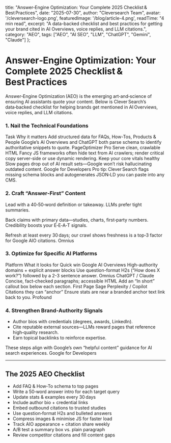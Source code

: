 
  title: "Answer‑Engine Optimization: Your Complete 2025 Checklist & Best Practices",
  date: "2025-07-30",
  author: "Cleversearch Team",
  avatar: '/cleversearch-logo.png',
  featuredImage: '/blog/article-4.png',
  readTime: "4 min read",
  excerpt: "A data-backed checklist and best practices for getting your brand cited in AI Overviews, voice replies, and LLM citations.",
  category: "AEO",
  tags: ["AEO", "AI SEO", "LLM", "ChatGPT", "Gemini", "Claude"]
};

# Answer‑Engine Optimization: Your Complete 2025 Checklist & Best Practices

Answer‑Engine Optimization (AEO) is the emerging art‑and‑science of ensuring AI assistants quote your content. Below is Clever Search’s data‑backed checklist for helping brands get mentioned in AI Overviews, voice replies, and LLM citations.

### 1. Nail the Technical Foundations

<BlogTable>
  <BlogThead>
    <BlogTr>
      <BlogTh>Task</BlogTh>
      <BlogTh>Why it matters</BlogTh>
    </BlogTr>
  </BlogThead>
  <BlogTbody>
    <BlogTr>
      <BlogTd>Add structured data for FAQs, How-Tos, Products & People</BlogTd>
      <BlogTd>Google’s AI Overviews and ChatGPT both parse schema to identify authoritative snippets to quote. PageOptimizer Pro</BlogTd>
    </BlogTr>
    <BlogTr>
      <BlogTd>Serve clean, crawlable HTML</BlogTd>
      <BlogTd>Fancy JS frameworks often hide text from AI crawlers; render critical copy server-side or use dynamic rendering.</BlogTd>
    </BlogTr>
    <BlogTr>
      <BlogTd>Keep your core vitals healthy</BlogTd>
      <BlogTd>Slow pages drop out of AI result sets—Google won’t risk hallucinating outdated content. Google for Developers</BlogTd>
    </BlogTr>
  </BlogTbody>
</BlogTable>

<Callout type="info">
Pro tip: Clever Search flags missing schema blocks and autogenerates JSON‑LD you can paste into any CMS.
</Callout>

### 2. Craft “Answer‑First” Content

Lead with a 40‑50‑word definition or takeaway. LLMs prefer tight summaries.

Back claims with primary data—studies, charts, first‑party numbers. Credibility boosts your E‑E‑A‑T signals.

Refresh at least every 30 days; our crawl shows freshness is a top‑3 factor for Google AIO citations. Omnius

### 3. Optimize for Specific AI Platforms

<BlogTable>
  <BlogThead>
    <BlogTr>
      <BlogTh>Platform</BlogTh>
      <BlogTh>What it looks for</BlogTh>
      <BlogTh>Quick win</BlogTh>
    </BlogTr>
  </BlogThead>
  <BlogTbody>
    <BlogTr>
      <BlogTd>Google AI Overviews</BlogTd>
      <BlogTd>High-authority domains + explicit answer blocks</BlogTd>
      <BlogTd>Use question-format H2s (“How does X work?”) followed by a 2-3 sentence answer. Omnius</BlogTd>
    </BlogTr>
    <BlogTr>
      <BlogTd>ChatGPT / Claude</BlogTd>
      <BlogTd>Concise, fact-checked paragraphs; accessible HTML</BlogTd>
      <BlogTd>Add an “In short” callout box below each section. First Page Sage</BlogTd>
    </BlogTr>
    <BlogTr>
      <BlogTd>Perplexity / Copilot</BlogTd>
      <BlogTd>Citations they can “anchor”</BlogTd>
      <BlogTd>Ensure stats are near a branded anchor text link back to you. Profound</BlogTd>
    </BlogTr>
  </BlogTbody>
</BlogTable>

### 4. Strengthen Brand‑Authority Signals

- Author bios with credentials (degrees, awards, LinkedIn).
- Cite reputable external sources—LLMs reward pages that reference high‑quality research.
- Earn topical backlinks to reinforce expertise.

These steps align with Google’s own “helpful content” guidance for AI search experiences. Google for Developers

---

## The 2025 AEO Checklist

- Add FAQ & How‑To schema to top pages
- Write a 50‑word answer intro for each target query
- Update stats & examples every 30 days
- Include author bio + credential links
- Embed outbound citations to trusted studies
- Use question‑format H2s and bulleted answers
- Compress images & minimise JS for faster load
- Track AIO appearance + citation share weekly
- A/B test a summary box vs. plain paragraph
- Review competitor citations and fill content gaps